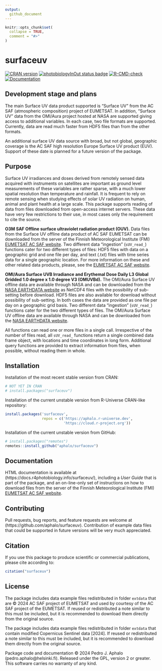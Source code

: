 ```yaml
---
output:
  github_document
---
```


```r
knitr::opts_chunk$set(
  collapse = TRUE,
  comment = "#>"
)
```

# surfaceuv

<!-- badges: start -->
[![CRAN version](https://www.r-pkg.org/badges/version-last-release/surfaceuv)](https://cran.r-project.org/package=surfaceuv) 
<!-- [![cran checks](https://badges.cranchecks.info/worst/surfaceuv.svg)](https://cran.r-project.org/web/checks/check_results_surfaceuv.html) -->
[![photobiologyInOut status badge](https://aphalo.r-universe.dev/badges/surfaceuv)](https://aphalo.r-universe.dev/surfaceuv)
[![R-CMD-check](https://github.com/aphalo/surfaceuv/actions/workflows/R-CMD-check.yaml/badge.svg)](https://github.com/aphalo/surfaceuv/actions/workflows/R-CMD-check.yaml)
[![Documentation](https://img.shields.io/badge/documentation-surfaceuv-informational.svg)](https://docs.r4photobiology.info/surfaceuv/)
<!-- badges: end -->
<!-- [![doi](https://img.shields.io/badge/doi-10.32614/CRAN.package.surfaceuv-blue.svg)](https://doi.org/10.32614/CRAN.package.surfaceuv) -->

## Development stage and plans

The main Surface UV data product supported is "Surface UV" from the AC SAF (atmospheric composition) project of EUMETSAT. In addition, "Surface UV" data from the OMI/Aura project hosted at NASA are supported giving access to additional variables. In each case, two file formats are supported. Currently, data are read much faster from HDF5 files than from the other formats.

An additional surface UV data source with broad, but not global, geographic coverage is the AC SAF high resolution Europe Surface UV product (EUV). Support of these date is planned for a future version of the package.

## Purpose

Surface UV irradiances and doses derived from remotely sensed data acquired with instruments on satellites are important as ground level measurements of these variables are rather sparse, with a much lower spatial resolution than temperature and rainfall. It is frequent to rely on remote sensing when studying effects of solar UV radiation on human, animal and plant health at a large scale. This package supports reading of data from files downloaded from open-access internet servers. These data have very few restrictions to their use, in most cases only the requirement to cite the source.

**O3M SAF Offline surface ultraviolet radiation product (OUV).** Data files from the Surface UV offline data product of AC SAF EUMETSAT can be downloaded from the server of the Finnish Meteorological Institute (FMI) [EUMETSAT AC SAF website](https://acsaf.org/). Two different data "ingestion" (`sUV_read_`) functions cater for two different types of files: HDF5 files with data on a geographic grid and one file per day, and text (.txt) files with time series data for a single geographic location.
For more information on these and other related data products, please, see the [EUMETSAT AC SAF website](https://acsaf.org/).

**OMI/Aura Surface UVB Irradiance and Erythemal Dose Daily L3 Global Gridded 1.0 degree x 1.0 degree V3 (OMUVBd).** The OMI/Aura Surface UV offline data are available through NASA and can be downloaded from the [NASA EARTHDATA website](https://disc.gsfc.nasa.gov/datasets/OMUVBd_003/summary?keywords=OMUVBd) as NetCDF4 files with the possibility of sub-setting before download. HDF5 files are also available for download without possibility of sub-setting. In both cases the data are provided as one file per day on a geographic grid basis. Two different data "ingestion" (`sUV_read_`) functions cater for the two different types of files. The OMI/Aura Surface UV offline data are available through NASA and can be downloaded from the [NASA EARTHDATA website](https://disc.gsfc.nasa.gov/datasets/OMUVBd_003/summary?keywords=OMUVBd). 

All functions can read one or more files in a single call. Irrespective of the number of files read, all `sUV_read_` functions return a single combined data frame object, with locations and time coordinates in long form. Additional query functions are provided to extract information from files, when possible, without reading them in whole.

## Installation

Installation of the most recent stable version from CRAN:

```r
# NOT YET IN CRAN
# install.packages("surfaceuv")
```

Installation of the current unstable version from R-Universe CRAN-like repository:

```r
install.packages('surfaceuv', 
                 repos = c('https://aphalo.r-universe.dev', 
                           'https://cloud.r-project.org'))
```

Installation of the current unstable version from GitHub:

```r
# install.packages("remotes")
remotes::install_github("aphalo/surfaceuv")
```

## Documentation 

HTML documentation is available at (https://docs.r4photobiology.info/surfaceuv/), including a _User Guide_ that is part of the package, and an on-line-only set of instructions on how to download files from the server of the Finnish Meteorological Institute (FMI) [EUMETSAT AC SAF website](https://acsaf.org/).

## Contributing

Pull requests, bug reports, and feature requests are welcome at (https://github.com/aphalo/surfaceuv). Contribution of example data files that could be supported in future versions will be very much appreciated.

## Citation

If you use this package to produce scientific or commercial publications, please cite according to:

```r
citation("surfaceuv")
```

## License

The package includes data example files redistributed in folder `extdata` that are © 2024 AC SAF project of EUMETSAT and used by courtesy of the AC SAF project of the EUMETSAT. If reused or redistributed a note similar to this must be included, but it is recommended to download them directly from the original source. 

The package includes data example files redistributed in folder `extdata` that contain modified Copernicus Sentinel data [2024]. If reused or redistributed a note similar to this must be included, but it is recommended to download them directly from the original source. 

Package code and documentation © 2024 Pedro J. Aphalo (pedro.aphalo@helsinki.fi). Released under the GPL, version 2 or greater. This software carries no warranty of any kind.

